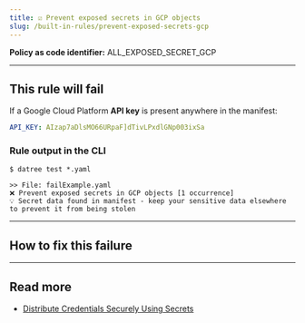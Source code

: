 ```yaml
---
title: ☑️ Prevent exposed secrets in GCP objects
slug: /built-in-rules/prevent-exposed-secrets-gcp
---
```



<CommonOverview />

**Policy as code identifier:** ALL_EXPOSED_SECRET_GCP


---

## This rule will fail

If a Google Cloud Platform **API key** is present anywhere in the manifest:

```yaml
API_KEY: AIzap7aDlsMO66URpaF]dTivLPxdlGNp003ixSa
```

### Rule output in the CLI

```terminal
$ datree test *.yaml

>> File: failExample.yaml
❌ Prevent exposed secrets in GCP objects [1 occurrence]
💡 Secret data found in manifest - keep your sensitive data elsewhere to prevent it from being stolen 
```

---

## How to fix this failure

<CommonHowToFix />

---

## Read more

- [Distribute Credentials Securely Using Secrets](https://kubernetes.io/docs/tasks/inject-data-application/distribute-credentials-secure/)
